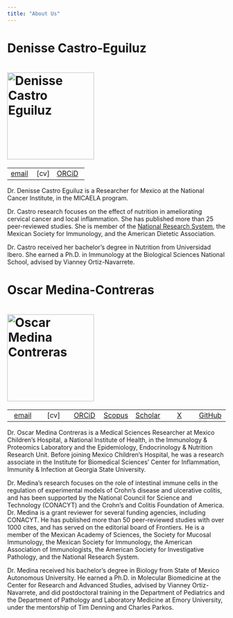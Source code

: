 ```yaml
---
title: "About Us"
---
```


# Denisse Castro-Eguiluz

# ![Denisse Castro Eguiluz](res/den.jpeg){width="200"}

|  |  |  |
|------------------------|-------------------|-----------------------------|
| [email](mailto:adcastro@conahcyt.mx) | \[cv\] | [ORCiD](https://orcid.org/0000-0001-6873-122X) |

Dr. Denisse Castro Eguiluz is a Researcher for Mexico at the National Cancer Institute, in the MICAELA program.

Dr. Castro research focuses on the effect of nutrition in ameliorating cervical cancer and local inflammation. She has published more than 25 peer-reviewed studies. She is member of the [National Research System](https://conacyt.mx/sistema-nacional-de-investigadores/), the Mexican Society for Immunology, and the American Dietetic Association.

Dr. Castro received her bachelor’s degree in Nutrition from Universidad Ibero. She earned a Ph.D. in Immunology at the Biological Sciences National School, advised by Vianney Ortiz-Navarrete.

# Oscar Medina-Contreras

# ![Oscar Medina Contreras](res/omc.JPG){width="200"}

|  |  |  |  |  |  |  |
|:---------:|:---------:|:---------:|:---------:|:---------:|:---------:|:---------:|
| [email](mailto:omedina@himfg.edu.mx) | \[cv\] | [ORCiD](https://orcid.org/0000-0002-4432-7780) | [Scopus](https://www.scopus.com/authid/detail.uri?authorId=56013615300) | [Scholar](https://scholar.google.com/citations?user=8uVVtz4AAAAJ&hl=en) | [X](https://twitter.com/morphant) | [GitHub](https://github.com/omedinac/) |

Dr. Oscar Medina Contreras is a Medical Sciences Researcher at Mexico Children's Hospital, a National Institute of Health, in the Immunology & Proteomics Laboratory and the Epidemiology, Endocrinology & Nutrition Research Unit. Before joining Mexico Children's Hospital, he was a research associate in the Institute for Biomedical Sciences' Center for Inflammation, Immunity & Infection at Georgia State University.

Dr. Medina's research focuses on the role of intestinal immune cells in the regulation of experimental models of Crohn’s disease and ulcerative colitis, and has been supported by the National Council for Science and Technology (CONACYT) and the Crohn’s and Colitis Foundation of America. Dr. Medina is a grant reviewer for several funding agencies, including CONACYT. He has published more than 50 peer-reviewed studies with over 1000 cites, and has served on the editorial board of Frontiers. He is a member of the Mexican Academy of Sciences, the Society for Mucosal Immunology, the Mexican Society for Immunology, the American Association of Immunologists, the American Society for Investigative Pathology, and the National Research System.

Dr. Medina received his bachelor’s degree in Biology from State of Mexico Autonomous University. He earned a Ph.D. in Molecular Biomedicine at the Center for Research and Advanced Studies, advised by Vianney Ortiz-Navarrete, and did postdoctoral training in the Department of Pediatrics and the Department of Pathology and Laboratory Medicine at Emory University, under the mentorship of Tim Denning and Charles Parkos.

